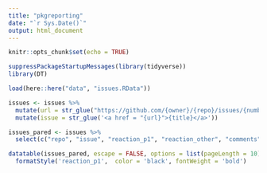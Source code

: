 ```yaml
---
title: "pkgreporting"
date: "`r Sys.Date()`"
output: html_document
---
```


```r
knitr::opts_chunk$set(echo = TRUE)
```

```r
suppressPackageStartupMessages(library(tidyverse))
library(DT)
```

```r
load(here::here("data", "issues.RData"))
```

```r
issues <- issues %>%
  mutate(url = str_glue("https://github.com/{owner}/{repo}/issues/{number}")) %>%
  mutate(issue = str_glue('<a href = "{url}">{title}</a>'))
```

```r
issues_pared <- issues %>%
  select(c("repo", "issue", "reaction_p1", "reaction_other", "comments", "bug"))
```


```r
datatable(issues_pared, escape = FALSE, options = list(pageLength = 10)) %>%
  formatStyle('reaction_p1',  color = 'black', fontWeight = 'bold')
```


